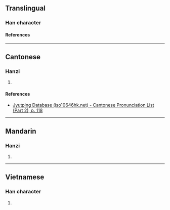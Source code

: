 {{character info}}
==Translingual==

===Han character===
{{Han char|rn=64|rad=手|as=12|sn=15|four=|canj=QGBT|ids=⿰扌壹}}

====References====
{{Han ref|kx=0453.340|dkj=12690|dj=0803.170|hdz=31953.050|uh=648E}}

----

==Cantonese==

===Hanzi===
{{yue-hanzi|jyut=[[ji3]]|y=yi3}}

# {{rfdef|yue|sort=手12}}

====References====
* [http://www.iso10646hk.net/jp/document/download.jsp Jyutping Database (iso10646hk.net) - Cantonese Pronunciation List (Part 2), p. 118]

----

==Mandarin==

===Hanzi===
{{cmn-hanzi|pin=[[yì]] ([[yi4]])|wg=i<sup>4</sup>}}

# {{rfdef|cmn|sort=手12}}

----

==Vietnamese==

===Han character===
{{vi-readings|rs=手12|reading=nhắt}}

# {{rfdef|vi|sort=手12}}